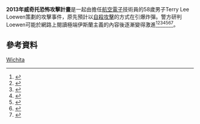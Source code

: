 {{Infobox civilian attack
| title       = 2013年威奇托恐怖攻擊計畫
| partof      = 
| image       = 
| image_size  = 
| alt         = 
| caption     = 
| map         = 
| map_size    = 
| map_alt     = 
| map_caption = 
| location    = {{USA}}[[堪薩斯州|堪薩斯州]][[威奇托_(堪薩斯州)|威奇托]]
| target      = {{link-en|威奇托中陸機場|Wichita Mid-Continent Airport}}
| coordinates = 
| date        = 2013年12月13日
| time        = 
| timezone    = [[UTC−5|UTC−5]]
| type        = [[自殺攻擊|自殺炸彈攻擊]]<br />[[伊斯蘭恐怖主義|伊斯蘭恐怖主義]]
| fatalities  = 0
| injuries    = 0
| perpetrator = Terry Lee Loewen
| weapons     = [[汽車炸彈|汽車炸彈]]
| motive      = 極端伊斯蘭思想
}}
'''2013年威奇托恐怖攻擊計畫'''是一起由擔任[[航空電子|航空電子]]技術員的58歲男子Terry Lee Loewen策劃的攻擊事件，原先預計以[[自殺攻擊|自殺攻擊]]的方式在{{link-en|威奇托中陸機場|Wichita Mid-Continent Airport}}引爆炸彈。警方研判Loewen可能於網路上閱讀極端伊斯蘭主義的內容後逐漸變得激進<ref name="WSJ">{{cite news |last= |first= |date=2013-12-13 |title=Man Arrested in Wichita Airport Bomb Plot |url=http://online.wsj.com/news/articles/SB10001424052702303293604579256432689562234 |newspaper=[[華爾街日報|華爾街日報]] |location=[[堪薩斯州|堪薩斯州]][[威奇托_(堪薩斯州)|威奇托]] |publisher= |agency=[[美聯社|美聯社]] |accessdate=2013-12-13 |archive-date=2014-02-21 |archive-url=https://web.archive.org/web/20140221050801/http://online.wsj.com/news/articles/SB10001424052702303293604579256432689562234 |dead-url=no }}</ref><ref name="NBC">{{cite news |last=Williams |first=Pete |date=2013-12-13 |title=Feds say they disrupted suicide bomb plot by worker at Wichita airport |url=http://investigations.nbcnews.com/_news/2013/12/13/21891923-feds-say-they-disrupted-suicide-bomb-plot-by-worker-at-wichita-airport?lite |newspaper=[[NBC|NBC]] |location= |publisher= |accessdate=2013-12-13 |archive-date=2020-03-17 |archive-url=https://web.archive.org/web/20200317095652/http://investigations.nbcnews.com/_news/2013/12/13/21891923-feds-say-they-disrupted-suicide-bomb-plot-by-worker-at-wichita-airport?lite |dead-url=no }}</ref><ref name="Huffington">{{cite news |last= |first= |date=2013-12-13 |title=Kansas Airport Terror Plot Busted, Authorities Say |url=http://www.huffingtonpost.com/2013/12/13/kansas-airport-terror-plot_n_4441384.html |newspaper=[[赫芬頓郵报|赫芬頓郵报]] |location=[[堪薩斯州|堪薩斯州]][[威奇托_(堪薩斯州)|威奇托]] |publisher= |accessdate=2013-12-13 |archive-date=2016-03-04 |archive-url=https://web.archive.org/web/20160304212146/http://www.huffingtonpost.com/2013/12/13/kansas-airport-terror-plot_n_4441384.html |dead-url=no }}</ref><ref name="Reuters">{{cite news |last=Gilliam |first=Carey |editor1-last=Allen |editor1-first=Vicki |editor2-last=Baum |editor2-first=Bernadette |date=2013-12-13 |title=Man arrested for plotting to blow up Kansas airport |url=http://www.reuters.com/article/2013/12/13/us-usa-kansas-plot-idUSBRE9BC0UI20131213 |newspaper=[[路透社|路透社]] |location= |publisher= |accessdate=2013-12-13 |archive-date=2013-12-14 |archive-url=https://web.archive.org/web/20131214055001/http://www.reuters.com/article/2013/12/13/us-usa-kansas-plot-idUSBRE9BC0UI20131213 |dead-url=no }}</ref><ref name="Wichita Eagle">{{cite news |last=Potter |first=Tim |date=2013-12-13 |title=Wichita man arrested planned suicide bombing at Wichita airport |url=http://www.kansas.com/2013/12/13/3176861/wichita-news-conference-set-friday.html |newspaper=The Wichita Eagle |location= |publisher= |accessdate=2013-12-13 |archive-url=https://web.archive.org/web/20131214062518/http://www.kansas.com/2013/12/13/3176861/wichita-news-conference-set-friday.html |archive-date=2013-12-14 |dead-url=yes }}</ref><ref name="CJ">{{cite news |last= |first= |date=2013-12-13 |title=National security charges tied to bomb plot at Wichita airport |url=http://cjonline.com/news/2013-12-13/national-security-charges-tied-bomb-plot-wichita-airport |newspaper=The Topeka Capital-Journal |location= |publisher= |accessdate=2013-12-13 |deadurl=yes |archiveurl=https://archive.is/20131213204219/http://cjonline.com/news/2013-12-13/national-security-charges-tied-bomb-plot-wichita-airport |archivedate=2013-12-13 }}</ref><ref name="CNN">{{cite news |last=McLaughlin |first=Eliott |date=2013-12-13 |title=Local man planned suicide attack at Wichita, Kansas, airport, feds say |url=http://www.cnn.com/2013/12/13/justice/wichita-terrorism-arrest |newspaper=[[CNN|CNN]] |location= |publisher= |accessdate=2013-12-13 |archive-date=2020-12-01 |archive-url=https://web.archive.org/web/20201201193454/https://www.cnn.com/2013/12/13/justice/wichita-terrorism-arrest/ |dead-url=no }}</ref>。

== 參考資料 ==
{{reflist|30em}}

[[Category:2013年美國恐怖活動|Wichita]]